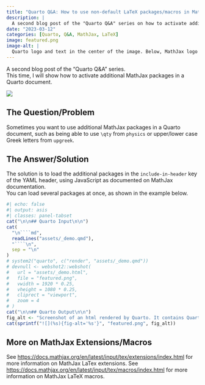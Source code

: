 ```yaml
---
title: "Quarto Q&A: How to use non-default LaTeX packages/macros in MathJax?"
description: |
  A second blog post of the "Quarto Q&A" series on how to activate additional MathJax packages in a Quarto document.
date: "2023-03-12"
categories: [Quarto, Q&A, MathJax, LaTeX]
image: featured.png
image-alt: |
  Quarto logo and text in the center of the image. Below, MathJax logo and text.
---
```


A second blog post of the "Quarto Q&A" series.  
This time, I will show how to activate additional MathJax packages in a Quarto document.

![](featured.png){fig-alt="Quarto logo and text in the center of the image. Below, MathJax logo and text." fig-align="center"}

## The Question/Problem

Sometimes you want to use additional MathJax packages in a Quarto document, such as being able to use `\qty` from `physics` or upper/lower case Greek letters from `upgreek`.

## The Answer/Solution

The solution is to load the additional packages in the `include-in-header` key of the YAML header, using JavaScript as documented on MathJax documentation.  
You can load several packages at once, as shown in the example below.

```r
#| echo: false
#| output: asis
#| classes: panel-tabset
cat("\n\n## Quarto Input\n\n")
cat(
  "\n````md",
  readLines("assets/_demo.qmd"),
  "````\n",
  sep = "\n"
)
# system2("quarto", c("render", "assets/_demo.qmd"))
# devnull <- webshot2::webshot(
#   url = "assets/_demo.html",
#   file = "featured.png",
#   vwidth = 1920 * 0.25,
#   vheight = 1080 * 0.25,
#   cliprect = "viewport",
#   zoom = 4
# )
cat("\n\n## Quarto Output\n\n")
fig_alt <- "Screenshot of an html rendered by Quarto. It contains Quarto MathJax as a title, followed by an equation of rank bold upper sigma."
cat(sprintf("![](%s){fig-alt='%s'}", "featured.png", fig_alt))
```

## More on MathJax Extensions/Macros

See <https://docs.mathjax.org/en/latest/input/tex/extensions/index.html> for more information on MathJax LaTex extensions.
See <https://docs.mathjax.org/en/latest/input/tex/macros/index.html> for more information on MathJax LaTeX macros.
